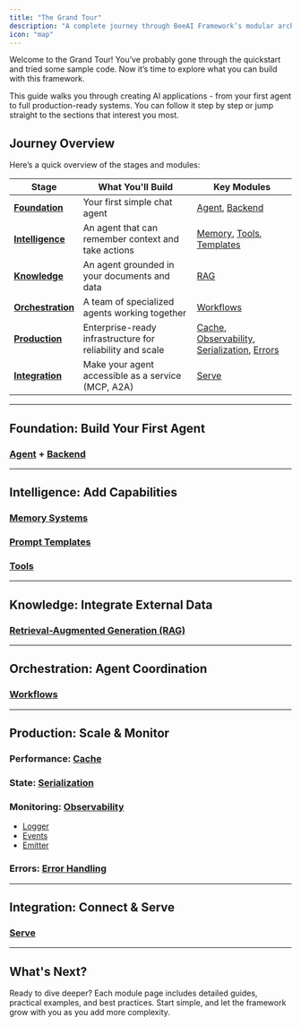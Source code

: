```yaml
---
title: "The Grand Tour"
description: "A complete journey through BeeAI Framework’s modular architecture"
icon: "map"
---
```


Welcome to the Grand Tour! You’ve probably gone through the quickstart and tried some sample code. Now it’s time to explore what you can build with this framework.

This guide walks you through creating AI applications - from your first agent to full production-ready systems. You can follow it step by step or jump straight to the sections that interest you most.

## Journey Overview

Here’s a quick overview of the stages and modules:

| Stage | What You'll Build | Key Modules |
|-------|------------------|-------------|
| **[Foundation](#foundation)** | Your first simple chat agent | [Agent](https://framework.beeai.dev/modules/agents), [Backend](https://framework.beeai.dev/modules/backend) |
| **[Intelligence](#intelligence)** | An agent that can remember context and take actions | [Memory](https://framework.beeai.dev/modules/memory), [Tools](https://framework.beeai.dev/modules/tools), [Templates](https://framework.beeai.dev/modules/templates) |
| **[Knowledge](#knowledge)** | An agent grounded in your documents and data | [RAG](https://framework.beeai.dev/modules/rag) |
| **[Orchestration](#orchestration)** | A team of specialized agents working together | [Workflows](https://framework.beeai.dev/modules/workflows) |
| **[Production](#production)** | Enterprise-ready infrastructure for reliability and scale | [Cache](https://framework.beeai.dev/modules/cache), [Observability](https://framework.beeai.dev/modules/observability), [Serialization](https://framework.beeai.dev/modules/serialization), [Errors](https://framework.beeai.dev/modules/errors) |
| **[Integration](#integration)** | Make your agent accessible as a service (MCP, A2A) | [Serve](https://framework.beeai.dev/modules/serve) |

---

## Foundation: Build Your First Agent

### [Agent](https://framework.beeai.dev/modules/agents) + [Backend](https://framework.beeai.dev/modules/backend)

---

## Intelligence: Add Capabilities

### [Memory Systems](https://framework.beeai.dev/modules/memory)

### [Prompt Templates](https://framework.beeai.dev/modules/templates)

### [Tools](https://framework.beeai.dev/modules/tools)

---

## Knowledge: Integrate External Data

### [Retrieval-Augmented Generation (RAG)](https://framework.beeai.dev/modules/rag)

---

## Orchestration: Agent Coordination

### [Workflows](https://framework.beeai.dev/modules/workflows)

---

## Production: Scale & Monitor

### Performance: [Cache](https://framework.beeai.dev/modules/cache)

### State: [Serialization](https://framework.beeai.dev/modules/serialization)

### Monitoring: [Observability](https://framework.beeai.dev/modules/observability)

- [Logger](https://framework.beeai.dev/modules/logger)
- [Events](https://framework.beeai.dev/modules/events)
- [Emitter](https://framework.beeai.dev/modules/emitter)

### Errors: [Error Handling](https://framework.beeai.dev/modules/errors)

---

## Integration: Connect & Serve

### [Serve](https://framework.beeai.dev/modules/serve)

---

## What's Next?

Ready to dive deeper? Each module page includes detailed guides, practical examples, and best practices. Start simple, and let the framework grow with you as you add more complexity.
